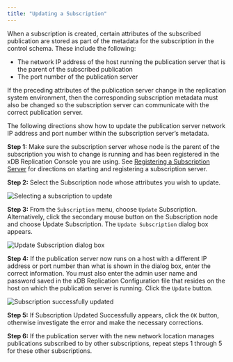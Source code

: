 ```yaml
---
title: "Updating a Subscription"
---
```


<div id="updating_subscription" class="registered_link"></div>

When a subscription is created, certain attributes of the subscribed publication are stored as part of the metadata for the subscription in the control schema. These include the following:

-   The network IP address of the host running the publication server that is the parent of the subscribed publication
-   The port number of the publication server

If the preceding attributes of the publication server change in the replication system environment, then the corresponding subscription metadata must also be changed so the subscription server can communicate with the correct publication server.

The following directions show how to update the publication server network IP address and port number within the subscription server’s metadata.

**Step 1:** Make sure the subscription server whose node is the parent of the subscription you wish to change is running and has been registered in the xDB Replication Console you are using. See [Registering a Subscription Server](../03_creating_subscription/01_registering_subscription_server/#registering_subscription_server) for directions on starting and registering a subscription server.

**Step 2:** Select the Subscription node whose attributes you wish to update.

![Selecting a subscription to update](/../../images/image102.png)

**Step 3:** From the `Subscription` menu, choose `Update` Subscription. Alternatively, click the secondary mouse button on the Subscription node and choose Update Subscription. The `Update Subscription` dialog box appears.

![Update Subscription dialog box](/../../images/image103.png)

**Step 4:** If the publication server now runs on a host with a different IP address or port number than what is shown in the dialog box, enter the correct information. You must also enter the admin user name and password saved in the xDB Replication Configuration file that resides on the host on which the publication server is running. Click the `Update` button.

![Subscription successfully updated](/../../images/image104.png)

**Step 5:** If Subscription Updated Successfully appears, click the `OK` button, otherwise investigate the error and make the necessary corrections.

**Step 6:** If the publication server with the new network location manages publications subscribed to by other subscriptions, repeat steps 1 through 5 for these other subscriptions.
